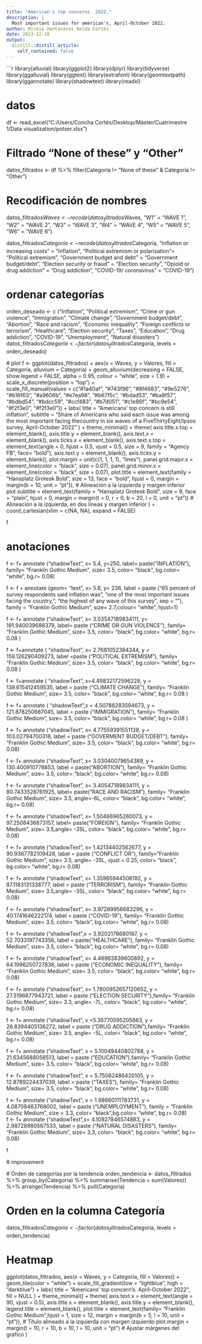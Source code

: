 ```yaml
---
title: "American's top concerns. 2022."
description: |
  Most important issues for american's, April-October 2022.
author: Mireia Hontanares Belda Cortés
date: 2023-12-18
output:
  distill::distill_article:
    self_contained: false
---
```






```r
library(alluvial)
library(ggplot2)
library(dplyr)
library(tidyverse)
library(ggalluvial)
library(ggtext)
library(extrafont)
library(geomtextpath)
library(ggannotate)
library(shadowtext)
library(readxl)

# datos
df  <- read_excel("C:/Users/Concha Cortés/Desktop/Máster/Cuatrimestre 1/Data visualization/potser.xlsx")

# Filtrado "None of these" y "Other"

datos_filtrados <- df %>%
  filter(Categoría != "None of these" & Categoría != "Other")

# Recodificación de nombres

datos_filtrados$Waves <- recode(datos_filtrados$Waves,
                                "W1" = "WAVE 1",
                                "W2" = "WAVE 2",
                                "W3" = "WAVE 3",
                                "W4" = "WAVE 4",
                                "W5" = "WAVE 5",
                                "W6" = "WAVE 6")

datos_filtrados$Categoría <- recode(datos_filtrados$Categoría,
                                    "Inflation or increasing costs" = "Inflation",
                                    "Political extremism or polarization"= "Political extremism",
                                    "Government budget and debt" = "Government budget/debt",
                                    "Election security or fraud" = "Election security",
                                    "Opioid or drug addiction" = "Drug addiction",
                                    "COVID-19/ coronavirus" = "COVID-19") 


# ordenar categorías
orden_deseado <- c ("Inflation", "Political extremism", "Crime or gun violence", "Immigration", "Climate change", "Government budget/debt",
                    "Abortion", "Race and racism", "Economic inequality", "Foreign conflicts or terrorism", "Healthcare",
                    "Election security", "Taxes", "Education", "Drug addiction", "COVID-19", "Unemployment", "Natural disasters")
datos_filtrados$Categoría <- factor(datos_filtrados$Categoría, levels = orden_deseado)


  # plot
f <- ggplot(datos_filtrados) +
  aes(x = Waves, y = Valores, fill = Categoría, alluvium = Categoría) +
  geom_alluvium(decreasing = FALSE, show.legend = FALSE, alpha = 0.95, colour = "white", size = 1.9) +
  scale_x_discrete(position = "top") +  
  scale_fill_manual(values = c("#1a40af", "#743f96", "#8f4683", "#9e5276", "#b16f63", "#a9606b", "#e7ea98", "#b67f5c", "#bdad53", "#ba8f57", "#bdbd54", "#bdcc59", "#ccf483", "#b7d051", "#c1e86f", "#bc9e54", "#f2f3e0", "#f2f3e0")) +
  labs(
    title = "Americans' top concern is still inflation",
    subtitle = "Share of Americans who said each issue was among the most important facing the\n country in six waves of a FiveThirtyEight/Ipsos survey, April-October 2022"
  ) +
  theme_minimal() +
  theme(
    axis.title.x.top = element_blank(),
    axis.title.y = element_blank(),
    axis.text.x = element_blank(),
    axis.ticks.x = element_blank(),
    axis.text.x.top = element_text(angle = 0, hjust = 0.5, vjust = 0.5, size = 9, family = "Agency FB", face= "bold"),
    axis.text.y = element_blank(),
    axis.ticks.y = element_blank(),
    plot.margin = unit(c(1, 1, 1, 1), "lines"), 
    panel.grid.major.x = element_line(color = "black", size = 0.07),
    panel.grid.minor.x = element_line(color = "black", size = 0.07),
    plot.title = element_text(family = "Hansplatz Grotesk Bold", size = 13, face = "bold", hjust = 0, margin = margin(b = 10, unit = "pt")),  # Alineación a la izquierda y margen inferior
    plot.subtitle = element_text(family = "Hansplatz Grotesk Bold", size = 9, face = "plain", hjust = 0, margin = margin(t = 0, r = 0, b = 20, l = 0, unit = "pt"))  # Alineación a la izquierda, en dos líneas y margen inferior
  ) +
  coord_cartesian(xlim = c(NA, NA), expand = FALSE)  

f
  
  

# anotaciones

 f <- f+ annotate ("shadowText", x= 5.4, y=250, label= paste("INFLATION"), family= "Franklin Gothic Medium", size= 3.5, color= "black", bg.color= "white", bg.r= 0.08) 
 
 f <- f + annotate (geom= "text", x= 5.8, y= 236, label = paste ("65 percent of survey respondents said inflation was",
                                                         "one of the most important issues facing the country,",
                                                         "the highest of any wave of this survey", sep = "\n"), family = "Franklin Gothic Medium", size= 2.7,colour= "white", hjust=1)
 
 f <- f+ annotate ("shadowText", x= 3.03547189834111, y= 191.940039688379, label= paste ("CRIME OR GUN VIOLENCE"), family= "Franklin Gothic Medium", size= 3.5, color= "black", bg.color= "white", bg.r= 0.08 )
 
 f <- f+annotate ( "shadowText", x= 2.7681052384344, y = 159.126290409273, label =paste ("POLITICAL EXTREMISM"), family= "Franklin Gothic Medium", size= 3.5, color= "black", bg.color= "white", bg.r= 0.08 )
 
 f <- f+annotate ( "shadowText", x=4.49832172596228, y = 139.615412459535, label = paste ("CLIMATE CHANGE"),  family= "Franklin Gothic Medium", size=  3.5, color= "black", bg.color= "white", bg.r= 0.08 )

 f <- f+ annotate ( "shadowText",x = 4.50788283594673, y = 121.878250687045, label = paste ("IMMIGRATION"), family= "Franklin Gothic Medium", size= 3.5, color= "black", bg.color= "white", bg.r= 0.08 )
 
 f <- f+ annotate ("shadowText", x= 4.77559391551139, y = 103.02794700318, label = paste ("GOVERMENT BUDGET/DEBT"), family= "Franklin Gothic Medium", size= 3.5, color= "black", bg.color= "white", bg.r= 0.08)
 
 f <- f+ annotate ("shadowText", x= 3.03040079654389, y = 130.400910778853, label = paste("ABORTION"), family= "Franklin Gothic Medium", size= 3.5, color= "black", bg.color= "white", bg.r= 0.08)
 
 f <- f+ annotate ("shadowText", x= 3.40547189834111, y = 80.7433528761925, label= paste("RACE AND RACISM"), family= "Franklin Gothic Medium", size= 3.5, angle=-6L, color= "black", bg.color= "white", bg.r= 0.08)
 
 f <- f+ annotate ("shadowText", x= 1.50466965260073, y = 97.2508436873157, label= paste("FOREIGN"), family= "Franklin Gothic Medium", size= 3.5,angle= -35L, color= "black", bg.color= "white", bg.r= 0.08)
 
 f <- f+ annotate ("shadowText", x= 1.42134402562677, y = 90.9367782109428, label = paste ("CONFLICT OR "), family="Franklin Gothic Medium", size= 3.5, angle= -35L, vjust = 0.25, color= "black", bg.color= "white", bg.r= 0.08)
 
 f <- f+ annotate ("shadowText", x= 1.35965944508192, y = 87.1183131338777, label = paste ("TERRORISM"), family= "Franklin Gothic Medium", size= 3.5,angle= -35L, color= "black", bg.color= "white", bg.r= 0.08) 
 
 f <- f+ annotate ("shadowText", x= 3.97289956683296, y = 40.1741646222174, label = paste ("COVID-19"), family= "Franklin Gothic Medium", size= 3.5, color= "black", bg.color= "white", bg.r= 0.08)

 f <- f+ annotate ("shadowText",x = 3.9202178680187, y = 52.7033197743356, label = paste("HEALTHCARE"), family= "Franklin Gothic Medium", size= 3.5, color= "black", bg.color= "white", bg.r= 0.08)
 
 f <- f+ annotate ("shadowText", x=  4.46963839600892, y = 64.1996250727836, label = paste ("ECONOMIC INEQUALITY"), family= "Franklin Gothic Medium", size= 3.5, color= "black", bg.color= "white", bg.r= 0.08)
 
 f <- f+ annotate ("shadowText", x= 1.7800952657120652, y = 27.3196877943721, label = paste ("ELECTION SECURITY"),family= "Franklin Gothic Medium", size= 3.3, angle= -7L, color= "black", bg.color= "white", bg.r= 0.08)
 
 f <- f+ annotate ("shadowText", x =5.35770595205863, y = 26.8394405136272, label = paste ("DRUG ADDICTION"),family= "Franklin Gothic Medium", size= 3.5, angle= -5L, color= "black", bg.color= "white", bg.r= 0.08)
 
 f <- f+ annotate ("shadowText", x = 5.10049440802788, y = 21.6345688058513, label = paste ("EDUCATION"),family= "Franklin Gothic Medium", size= 3.5, color= "black", bg.color= "white", bg.r= 0.08)
 
 f <- f+ annotate ("shadowText", x = 5.75082486420105, y = 12.8789224437039, label = paste ("TAXES"), family= "Franklin Gothic Medium", size= 3.5, color= "black", bg.color= "white", bg.r= 0.08)

 f <- f+ annotate ("shadowText", x = 1.98660111783731, y = 4.08708463768002, label = paste ("UNEMPLOYMENT"),
                   family = "Franklin Gothic Medium", size = 3.3, color= "black",bg.color= "white", bg.r= 0.08)  
 f <- f+ annotate ("shadowText",x= 4.10927846574883, y = 2.98728980567533, label = paste ("NATURAL DISASTERS"), family= "Franklin Gothic Medium", size= 3.3, color= "black", bg.color= "white", bg.r= 0.08)

 f
 
 
 # improvement
 
 # Orden de categorías por la tendencia 
orden_tendencia <- datos_filtrados %>%
  group_by(Categoría) %>%
  summarise(Tendencia = sum(Valores)) %>%
  arrange(Tendencia) %>%
  pull(Categoría)

# Orden en la columna Categoría 
datos_filtrados$Categoría <- factor(datos_filtrados$Categoría, levels = orden_tendencia)

# Heatmap 
ggplot(datos_filtrados, aes(x = Waves, y = Categoría, fill = Valores)) +
  geom_tile(color = "white") +
  scale_fill_gradient(low = "lightblue", high = "darkblue") +
  labs(
    title = "Americans' top concern's. April-October 2022",
    fill = NULL
  ) +
  theme_minimal() +
  theme(
    axis.text.x = element_text(angle = 90, vjust = 0.5),
    axis.title.x = element_blank(),
    axis.title.y = element_blank(),
    legend.title = element_blank(),
    plot.title = element_text(family= "Franklin Gothic Medium",hjust = 1, size = 12, margin = margin(b = 5, l = 10, unit = "pt")), # Título alineado a la izquierda con margen izquierdo
    plot.margin = margin(t = 10, r = 10, b = 10, l = 10, unit = "pt") # Ajustar márgenes del gráfico
  )





 


